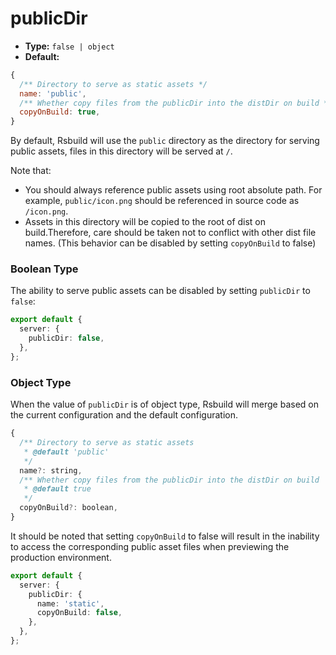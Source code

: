 # publicDir

- **Type:** `false | object`
- **Default:**

```js
{
  /** Directory to serve as static assets */
  name: 'public',
  /** Whether copy files from the publicDir into the distDir on build */
  copyOnBuild: true,
}
```

By default, Rsbuild will use the `public` directory as the directory for serving public assets, files in this directory will be served at `/`.

Note that:

- You should always reference public assets using root absolute path. For example, `public/icon.png` should be referenced in source code as `/icon.png`.
- Assets in this directory will be copied to the root of dist on build.Therefore, care should be taken not to conflict with other dist file names. (This behavior can be disabled by setting `copyOnBuild` to false)

### Boolean Type

The ability to serve public assets can be disabled by setting `publicDir` to `false`:

```ts
export default {
  server: {
    publicDir: false,
  },
};
```

### Object Type

When the value of `publicDir` is of object type, Rsbuild will merge based on the current configuration and the default configuration.

```js
{
  /** Directory to serve as static assets
   * @default 'public'
   */
  name?: string,
  /** Whether copy files from the publicDir into the distDir on build
   * @default true
   */
  copyOnBuild?: boolean,
}
```

It should be noted that setting `copyOnBuild` to false will result in the inability to access the corresponding public asset files when previewing the production environment.

```ts
export default {
  server: {
    publicDir: {
      name: 'static',
      copyOnBuild: false,
    },
  },
};
```
